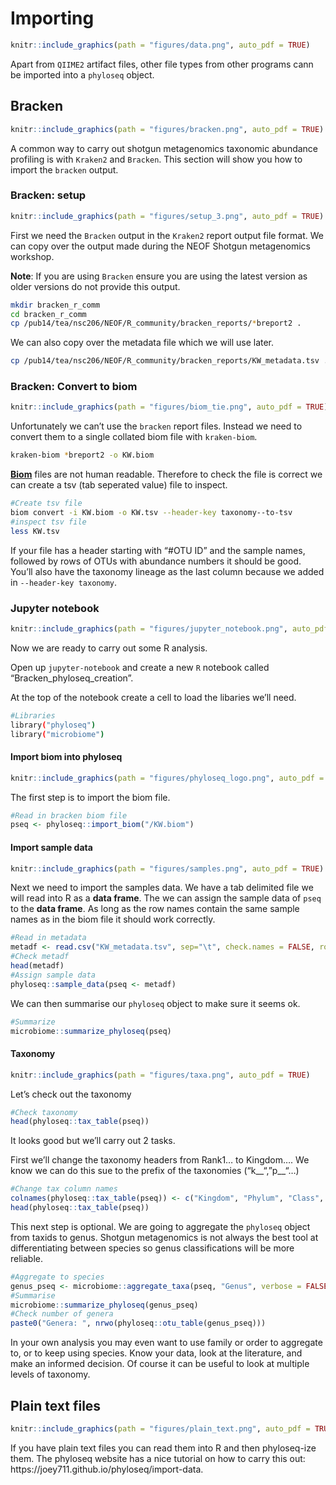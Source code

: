 # Importing {#importchap}
```r
knitr::include_graphics(path = "figures/data.png", auto_pdf = TRUE)
``` 

Apart from `QIIME2` artifact files, other file types from other programs cann be imported into a `phyloseq` object.

## Bracken
```r
knitr::include_graphics(path = "figures/bracken.png", auto_pdf = TRUE)
``` 

A common way to carry out shotgun metagenomics taxonomic abundance profiling is with `Kraken2` and `Bracken`.
This section will show you how to import the `bracken` output.

### Bracken: setup
```r
knitr::include_graphics(path = "figures/setup_3.png", auto_pdf = TRUE)
``` 

First we need the `Bracken` output in the `Kraken2` report output file format.
We can copy over the output made during the NEOF Shotgun metagenomics workshop.

__Note__: If you are using `Bracken` ensure you are using the latest version as older versions do not provide this output.

```bash
mkdir bracken_r_comm
cd bracken_r_comm
cp /pub14/tea/nsc206/NEOF/R_community/bracken_reports/*breport2 .
```

We can also copy over the metadata file which we will use later.

```bash
cp /pub14/tea/nsc206/NEOF/R_community/bracken_reports/KW_metadata.tsv .
```

### Bracken: Convert to biom
```r
knitr::include_graphics(path = "figures/biom_tie.png", auto_pdf = TRUE)
```

Unfortunately we can't use the `bracken` report files.
Instead we need to convert them to a single collated biom file with `kraken-biom`.

```bash
kraken-biom *breport2 -o KW.biom 
```

[__Biom__](https://biom-format.org/) files are not human readable.
Therefore to check the file is correct we can create a tsv (tab seperated value) file to inspect.

```bash
#Create tsv file
biom convert -i KW.biom -o KW.tsv --header-key taxonomy--to-tsv
#inspect tsv file
less KW.tsv
```

If your file has a header starting with "#OTU ID" and the sample names, followed by rows of OTUs with abundance numbers it should be good.
You'll also have the taxonomy lineage as the last column because we added in `--header-key taxonomy`.

### Jupyter notebook
```r
knitr::include_graphics(path = "figures/jupyter_notebook.png", auto_pdf = TRUE)
```

Now we are ready to carry out some R analysis.

Open up `jupyter-notebook` and create a new `R` notebook called "Bracken_phyloseq_creation".

At the top of the notebook create a cell to load the libaries we'll need.

```bash
#Libraries
library("phyloseq")
library("microbiome")
```

#### Import biom into phyloseq {-}
```r
knitr::include_graphics(path = "figures/phyloseq_logo.png", auto_pdf = TRUE)
```

The first step is to import the biom file.

```r
#Read in bracken biom file
pseq <- phyloseq::import_biom("/KW.biom")
```

#### Import sample data {-}
```r
knitr::include_graphics(path = "figures/samples.png", auto_pdf = TRUE)
```

Next we need to import the samples data.
We have a tab delimited file we will read into R as a __data frame__.
The we can assign the sample data of `pseq` to the __data frame__.
As long as the row names contain the same sample names as in the biom file it should work correctly.

```R
#Read in metadata
metadf <- read.csv("KW_metadata.tsv", sep="\t", check.names = FALSE, row.names=1)
#Check metadf
head(metadf)
#Assign sample data
phyloseq::sample_data(pseq <- metadf)
```

We can then summarise our `phyloseq` object to make sure it seems ok.

```R
#Summarize
microbiome::summarize_phyloseq(pseq)
```

#### Taxonomy {-}
```r
knitr::include_graphics(path = "figures/taxa.png", auto_pdf = TRUE)
```

Let's check out the taxonomy

```R
#Check taxonomy
head(phyloseq::tax_table(pseq))
```

It looks good but we'll carry out 2 tasks.

First we'll change the taxonomy headers from Rank1... to Kingdom....
We know we can do this sue to the prefix of the taxonomies ("k__", "p__"...)

```r
#Change tax column names
colnames(phyloseq::tax_table(pseq)) <- c("Kingdom", "Phylum", "Class", "Order", "Family", "Genus", "Species")
head(phyloseq::tax_table(pseq))
```

This next step is optional.
We are going to aggregate the `phyloseq` object from taxids to genus.
Shotgun metagenomics is not always the best tool at differentiating between species so genus classifications will be more reliable.

```r
#Aggregate to species
genus_pseq <- microbiome::aggregate_taxa(pseq, "Genus", verbose = FALSE)
#Summarise
microbiome::summarize_phyloseq(genus_pseq)
#Check number of genera
paste0("Genera: ", nrwo(phyloseq::otu_table(genus_pseq)))
```

In your own analysis you may even want to use family or order to aggregate to, or to keep using species.
Know your data, look at the literature, and make an informed decision.
Of course it can be useful to look at multiple levels of taxonomy.

## Plain text files
```r
knitr::include_graphics(path = "figures/plain_text.png", auto_pdf = TRUE)
```

If you have plain text files you can read them into R and then phyloseq-ize them.
The phyloseq website has a nice tutorial on how to carry this out: https://joey711.github.io/phyloseq/import-data.


